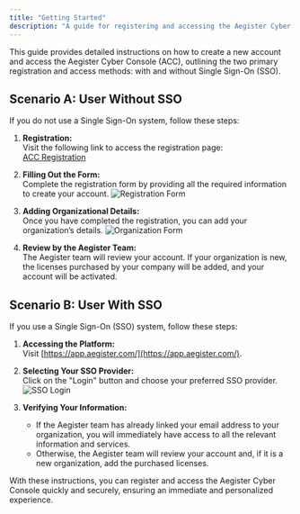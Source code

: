 ```yaml
---
title: "Getting Started"
description: "A guide for registering and accessing the Aegister Cyber Console (ACC) based on the chosen authentication method."
---
```

This guide provides detailed instructions on how to create a new account and access the Aegister Cyber Console (ACC), outlining the two primary registration and access methods: with and without Single Sign-On (SSO).

## Scenario A: User Without SSO

If you do not use a Single Sign-On system, follow these steps:

1. **Registration:**  
   Visit the following link to access the registration page:  
   [ACC Registration](https://app.aegister.com/keycloak/realms/aegister/login-actions/registration?client_id=webapp&tab_id=l13Y1WJUB6U)

2. **Filling Out the Form:**  
   Complete the registration form by providing all the required information to create your account.
   ![Registration Form](/images/acc-register-account.png)

3. **Adding Organizational Details:**  
   Once you have completed the registration, you can add your organization’s details.
   ![Organization Form](/images/acc-organization-details.png)

4. **Review by the Aegister Team:**  
   The Aegister team will review your account. If your organization is new, the licenses purchased by your company will be added, and your account will be activated.

## Scenario B: User With SSO

If you use a Single Sign-On (SSO) system, follow these steps:

1. **Accessing the Platform:**  
   Visit [https://app.aegister.com/](https://app.aegister.com/).

2. **Selecting Your SSO Provider:**  
   Click on the "Login" button and choose your preferred SSO provider.
   ![SSO Login](/images/acc-login.png)

3. **Verifying Your Information:**  
   - If the Aegister team has already linked your email address to your organization, you will immediately have access to all the relevant information and services.
   - Otherwise, the Aegister team will review your account and, if it is a new organization, add the purchased licenses.

With these instructions, you can register and access the Aegister Cyber Console quickly and securely, ensuring an immediate and personalized experience.